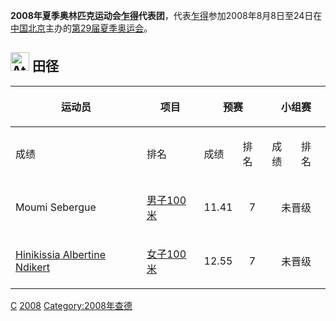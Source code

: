 {{noteTA|G1=Sports}}
{{Infobox Country Olympics
|NOC=CHA
|games=2008年夏季
|competitors=2
|sports=1
|flagbearer=
|officials=
}}
'''2008年夏季奥林匹克运动会[[乍得|乍得]]代表团'''，代表[[乍得|乍得]]参加2008年8月8日至24日在[[中华人民共和国|中国]][[北京|北京]]主办的[[2008年夏季奥林匹克运动会|第29届夏季奥运会]]。

==[[Image:Athletics_pictogram.svg|30px]] 田径==
{{main|2008年夏季奧林匹克運動會田徑比賽}}
{|class=wikitable style="font-size:90%"
|-
!rowspan="2"|运动员
!rowspan="2"|项目
!colspan="2"|预赛
!colspan="2"|小组赛
!colspan="2"|半决赛
!colspan="2"|决赛
|-
!成绩
!排名
!成绩
!排名
!成绩
!排名
!成绩
!排名
|-
| Moumi Sebergue
|[[2008年夏季奧林匹克運動會田徑比賽－男子100米|男子100米]]
|align=center|11.41
|align=center|7
|align=center  colspan=6|未晋级
|-
|[[Hinikissia_Albertine_Ndikert|Hinikissia Albertine Ndikert]]
|[[2008年夏季奧林匹克運動會田徑比賽－女子100米|女子100米]]
|align=center|12.55
|align=center|7
|align=center  colspan=6|未晋级
|}

[[Category:2008年夏季奧林匹克運動會代表團|C]]
[[Category:奧林匹克運動會查德代表團|2008]]
[[Category:2008年查德|Category:2008年查德]]
{{NOCin2008SummerOlympics}}